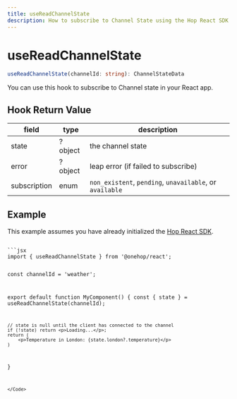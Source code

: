 ```yaml
---
title: useReadChannelState
description: How to subscribe to Channel State using the Hop React SDK
---
```



# useReadChannelState

```ts
useReadChannelState(channelId: string): ChannelStateData
```

You can use this hook to subscribe to Channel state in your React app.


## Hook Return Value
| field | type | description |
| ----- | ---- | ----------- |
| state | ?object | the channel state |
| error | ?object | leap error (if failed to subscribe) |
| subscription | enum | `non_existent`, `pending`, `unavailable`, or `available` |

## Example

<Callout type="info">This example assumes you have already initialized the [Hop React SDK](/sdks/client/react).</Callout>

<Code>
```jsx
import { useReadChannelState } from '@onehop/react';

const channelId = 'weather';

export default function MyComponent() {
	const { state } = useReadChannelState(channelId);

	// state is null until the client has connected to the channel
	if (!state) return <p>Loading...</p>;
	return (
		<p>Temperature in London: {state.london?.temperature}</p>
	)
}
```
</Code>
